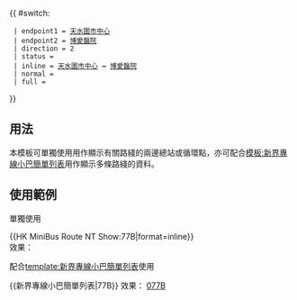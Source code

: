 {{ #switch: {{{format|}}}
  | endpoint1 = [[天水圍市中心公共運輸交匯處|天水圍市中心]]
  | endpoint2 = [[博愛醫院 (香港)|博愛醫院]]
  | direction = 2
  | status =
  | inline = [[天水圍市中心公共運輸交匯處|天水圍市中心]] ↔ [[博愛醫院 (香港)|博愛醫院]]
  | normal =
  | full =
}}<noinclude>

==用法==
本模板可單獨使用用作顯示有關路綫的兩邊總站或循環點，亦可配合[[模板:新界專線小巴簡單列表]]用作顯示多條路綫的資料。

==使用範例==
;單獨使用
<nowiki>{{HK MiniBus Route NT Show:77B|format=inline}}</nowiki><br>
效果：{{HK MiniBus Route NT Show:77B|format=inline}}

;配合[[template:新界專線小巴簡單列表]]使用
<nowiki>{{新界專線小巴簡單列表|77B}}</nowiki>
效果：{{新界專線小巴簡單列表|77B}}</noinclude>
<noinclude>[[category:新界專線小巴路線模板|077B]]</noinclude>